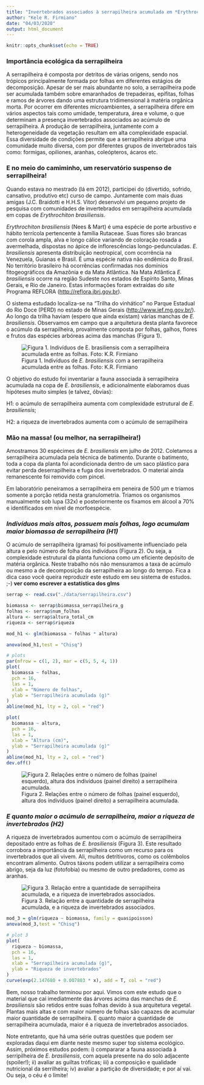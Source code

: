```yaml
---
title: "Invertebrados associados à serrapilheira acumulada em *Erythrochiton brasiliensis* (Rutaceae)"
author: "Kele R. Firmiano"
date: "04/03/2020"
output: html_document
---
```


```r
knitr::opts_chunk$set(echo = TRUE)
```
### Importância ecológica da serrapilheira

A serrapilheira é composta por detritos de várias origens, sendo nos trópicos principalmente formada por folhas em diferentes estágios de decomposição. Apesar de ser mais abundante no solo, a serrapilheira pode ser acumulada também sobre emaranhados de trepadeiras, epífitas, folhas e ramos de árvores dando uma estrutura tridimensional à matéria orgânica morta. Por ocorrer em diferentes microambientes, a serrapilheira difere em vários aspectos tais como umidade, temperatura, área e volume, o que determinam a presença invertebrados associados ao acúmulo de serrapilheira. A produção de serrapilheira, juntamente com a heterogeneidade da vegetação resultam em alta complexidade espacial. Essa diversidade de condições permite que a serrapilheira abrigue uma comunidade muito diversa, com por diferentes grupos de invertebrados tais como: formigas, opiliones, aranhas, coleópteros, ácaros etc. 

### E no meio do camiminho, um  reservatório suspenso de serrapilheira!

Quando estava no mestrado (lá em 2012), participei do (divertido, sofrido, cansativo, produtivo etc) curso de campo. Juntamente com mais duas amigas (J.C. Braidotti e H.H.S. Vitor) desenvolvi um pequeno projeto de pesquisa com comunidades de invertebrados em serrapilheira acumulada em copas de *Erythrochiton brasiliensis*.

*Erythrochiton brasiliensis* (Nees & Mart)  é uma espécie de porte arbustivo e hábito terrícola pertencente à família Rutaceae. Suas flores são brancas com corola ampla, alva e longo cálice variando de coloração rosada a avermelhada, dispostas no ápice de inflorescências longo-pedunculadas. *E. brasiliensis* apresenta distribuição neotropical, com ocorrência na Venezuela, Guianas e Brasil. É uma espécie nativa não endêmica do Brasil.  No território brasileiro há ocorrências confirmadas nos domínios fitogeográficos da Amazônia e da Mata Atlântica. Na Mata Atlântica *E. brasiliensis* ocorre na região Sudeste nos estados de Espírito Santo, Minas Gerais, e Rio de Janeiro. Estas informações foram extraídas do *site* Programa REFLORA (<http://reflora.jbrj.gov.br>).  

O sistema estudado localiza-se na "Trilha do vinhático" no Parque Estadual do Rio Doce (PERD) no estado de Minas Gerais (<http://www.ief.mg.gov.br/>). Ao longo da trilha haviam (espero que ainda existam) várias manchas de *E. brasiliensis*. Observamos em campo que a arquitetura desta planta favorece o acúmulo da serrapilheira, provalmente composta por folhas, galhos, flores e frutos das espécies arbóreas acima das manchas (Figura 1).  

![Figura 1. Indivíduos de *E. brasiliensis* com a serrapilheira acumulada entre as folhas. Foto: K.R. Firmiano](docs/e_brasiliensis.JPG)

O  objetivo do estudo foi inventariar a fauna associada à serrapilheira acumulada na copa de *E. brasiliensis*, e adicionalmente elaboramos duas hipóteses muito simples (e talvez, óbvias): 

H1: o acúmulo de serrapilheira aumenta com complexidade estrutural de *E. brasiliensis*;

H2: a riqueza de invertebrados aumenta com o acúmulo de serrapilheira


### Mão na massa! (ou melhor, na serrapilheira!)

Amostramos 30 espécimes de *E. brasiliensis* em julho de 2012. Coletamos a serrapilheira acumulada pela técnica de batimento. Durante o batimento, toda a copa da planta foi acondicionada dentro de um saco plástico para evitar perda deserrapilheira e fuga dos invertebrados. O material ainda remanescente foi removido com pincel. 

Em laboratório peneiramos a serrapilheira em peneira de 500 μm e triamos somente a porção retida nesta granulometria. Triamos os organismos manualmente sob lupa (32x) e posteriormente os fixamos em álcool a 70% e 
identificados em nível de morfoespécie. 

### *Indivíduos mais altos, possuem mais folhas, logo acumulam maior biomassa de serrapilheira (H1)*

O acúmulo de serrapilheira (gramas) foi positivamente influenciado pela altura e pelo número de folha dos indivíduos (Figura 2). Ou seja, a complexidade estrutural da planta funciona como um eficiente depósito de matéria orgânica. Neste trabalho nós não mensuramos a taxa de acúmulo ou mesmo a de decomposição da serrapilheira ao longo do tempo. Fica a dica caso você queira reproduzir este estudo em seu sistema de estudos. ;-) **ver como escrever a estatística dos glms**

```r
serrap <- read.csv("./data/serrapilheira.csv")

biomassa <- serrap$biomassa_serrapilheira_g
folhas <- serrap$num_folhas
altura <- serrap$altura_total_cm
riqueza <- serrap$riqueza

mod_h1 <- glm(biomassa ~ folhas * altura)

anova(mod_h1,test = "Chisq")

# plots
par(mfrow = c(1, 2), mar = c(5, 5, 4, 1))
plot(
  biomassa ~ folhas,
  pch = 16,
  las = 1,
  xlab = "Número de folhas",
  ylab = "Serrapilheira acumulada (g)"
)
abline(mod_h1, lty = 2, col = "red")

plot(
  biomassa ~ altura,
  pch = 16,
  las = 1,
  xlab = "Altura (cm)",
  ylab = "Serrapilheira acumulada (g)"
)
abline(mod_h1, lty = 2, col = "red")
dev.off()
```
![Figura 2. Relações entre o número de folhas (painel esquerdo), altura dos indivíduos (painel direito) a serrapilheira acumulada.](figs/fig2.png)

### *E quanto maior o acúmulo de serrapilheira, maior a riqueza de invertebrados (H2)*

A riqueza de invertebrados aumentou com o acúmulo de serrapilheira depositado entre as folhas de *E. brasiliensis* (Figura 3). Este resultado corrobora a importância da serrapilheira como um recurso para os invertebrados que ali vivem. Ali, muitos detrítivoros, como os colêmbolos encontram alimento. Outros táxons podem utilizar a serrapilheira como abrigo, seja da luz (fotofobia) ou mesmo de outro predadores, como as aranhas. 

![Figura 3. Relação entre a quantidade de serrapilheira acumulada, e a riqueza de invertebrados associados.](figs/fig3.png)
```r
mod_3 = glm(riqueza ~ biomassa, family = quasipoisson)
anova(mod_3,test = "Chisq")

# plot 3
plot(
  riqueza ~ biomassa,
  pch = 16,
  las = 1,
  xlab = "Serrapilheira acumulada (g)",
  ylab = "Riqueza de invertebrados"
)
curve(exp(2.147680 + 0.007803 * x), add = T, col = "red")
```

Bem, nosso trabalho terminou por aqui. Vimos com este estudo que o material que cai imediatmente das árvores acima das manchas de *E. brasiliensis* são retidos entre suas folhas devido à sua arquitetura vegetal. Plantas mais altas e com maior número de folhas são capazes de acumular maior quantidade de serrapilheira. E quanto maior a quantidade de serrapilheira acumulada, maior é a riqueza de invertebrados associados. 

Note entretanto, que há uma série outras questões que podem ser exploradas daqui em diante neste mesmo super top sistema ecológico. Assim, próximos estudos podem: i) compararar a fauna associada à serripilheira de *E. brasiliensis*, com aquela presente na do solo adjacente (spoiler!); ii) avaliar as guiltas tróficas; iii) a composição e qualidade nutricional da serrilheira; iv) avaliar a partição de diversidade; e por aí vai. Ou seja, o céu é o limite! 
